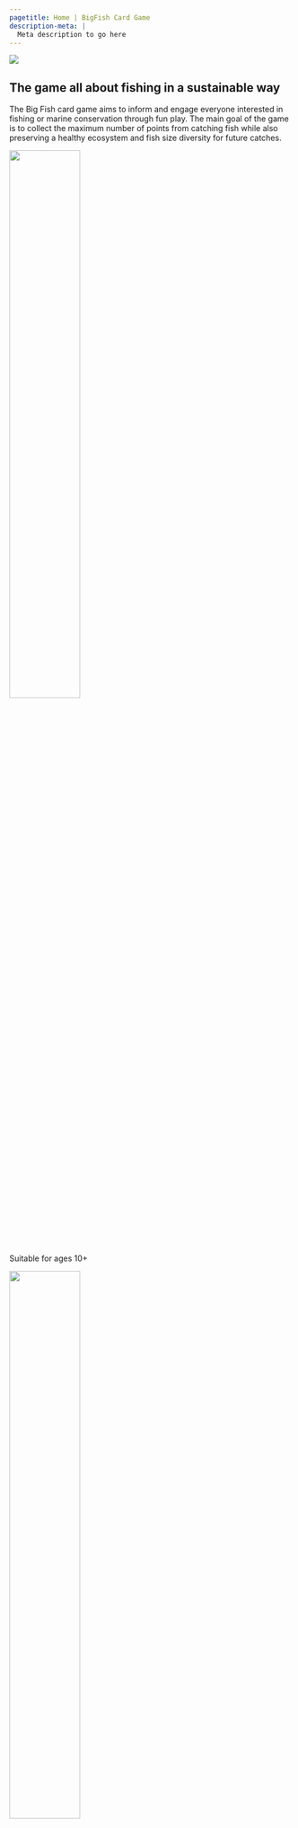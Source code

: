```yaml
---
pagetitle: Home | BigFish Card Game
description-meta: |
  Meta description to go here
---
```


:::::: {.grid .justify-contents-evenly .align-items-center}
::::: g-col-4
![](images/BigFish-notext.jpg)
:::::

::::: {.g-col-8 .text-center}
# The game all about fishing in a sustainable way

The Big Fish card game aims to inform and engage everyone interested in fishing or marine conservation through fun play. The main goal of the game is to collect the maximum number of points from catching fish while also preserving a healthy ecosystem and fish size diversity for future catches. 
<!-- The game is suitable to ages from 10 to 99+ and is best played in a group of 2-5 players. -->

:::: {.grid .justify-contents-evenly .align-items-center .text-center}
::: g-col-6
![](resources/icons/children-solid.svg){width="50%"}

Suitable for ages 10+
:::

::: g-col-6
![](resources/icons/users-solid.svg){width="50%"}

Best for groups of 2-5 players
:::
::::
:::::
::::::

:::: {.grid .justify-contents-evenly .align-items-center}
::: g-col-8
## Game mechanics

Big fish are worth more points than small fish, so players are tempted to catch them. But presence of big fish also allows players to draw new cards, spawn new fish and also grow them. The player has to find a balance between collecting points by catching fish and preserving fish for good fishing opportunities. In addition to fishing, other natural and human induced events occur throughout the game, such as fisheries research, poor water quality, citizen science, illegal fishing, ocean acidification and others. These events create unpredictability and new challenges and inform about human impacts on aquatic ecosystems.
:::

::: g-col-4
![](images/BandedMorwong.jpg)
:::

::: g-col-4
![](images/sebastian-pena-lambarri-unsplash.jpg)
:::

::: g-col-8
## Main messages

This game aims to introduce three main messages that we care about:

- **Big fish are important**. They are important for population resilience, ecosystem balance and simply because they are beautiful.

- **Big fish are mostly all gone**. Commercial and recreational fishing has removed most of the large fish from the ocean, lakes and rivers.

- **Big fish can return**. Fish grow relatively fast and we take the right measures, we can restore healthy ecosystems and their beauty within our lifetimes.
:::

::::

## Who are we

This game has been developed by the Institute of Marine and Antarctic Sciences (IMAS), University of Tasmania team, led by Matt Testoni, Asta Audzijonyte and Amy Coghlan. All artwork is original and produced by Amy Coghlan (drawings) and Matt Testoni (photos, design). Game testing, advice, interesting facts and many other details have been provided by many researchers, naturalists, students, friends, anglers, divers and game enthusiasts. Thank you.

:::: {.grid .justify-contents-evenly .align-items-center}
::: g-col
![](https:://placehold.co/200x200/)
:::

::: g-col
![](https:://placehold.co/200x200/)
:::

::: g-col
![](https:://placehold.co/200x200/)
:::
::::

## Supporters

This work is supported by a 2020 Pew Fellowship in Marine Conservation awarded to Asta Audzijonyte

## Contact us

If you would like to learn more about our work, adapt the game to your ecosystem, apply the game to your teaching or support our work please contact us at [info@fishsizeproject.org](mailto:info@fishsizeproject.org).

